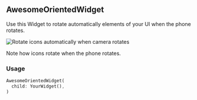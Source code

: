 ## AwesomeOrientedWidget

Use this Widget to rotate automatically elements of your UI when the phone rotates.

![Rotate icons automatically when camera rotates](/img/auto_rotate.gif)

Note how icons rotate when the phone rotates.

### Usage

``` dart
AwesomeOrientedWidget(
  child: YourWidget(),
)
```